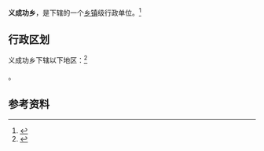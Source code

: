 {{中国乡级行政区|21/13/22/220/000}}

'''义成功乡'''，是{{PRC admin/fullname|21/13/22/220/000|3}}下辖的一个[[乡镇|乡镇]]级行政单位。<ref>{{PRC admin/ref sgc|{{PRC admin/parent|21/13/22/220/000}}}}</ref>

== 行政区划 ==

义成功乡下辖以下地区：<ref>{{PRC admin/ref sgc|21/13/22/220/000}}</ref>

{{PRC admin/children|21/13/22/220/000}}。

== 参考资料 ==

{{reflist}}

{{辽宁行政区划小作品}}
{{PRC admin/navcat|21/13/22/220/000}}
